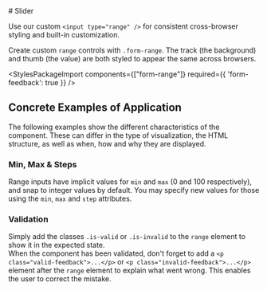 
<Meta of={SliderStories} />

<div className="docs-title">
  # Slider

  <link-design of={JSON.stringify(SliderStories)}></link-design>
</div>

<div className="lead">
  Use our custom <code>&lt;input type="range" /&gt;</code> for consistent cross-browser styling and
  built-in customization.
</div>

Create custom `range` controls with `.form-range`. The track (the background) and thumb (the value) are both styled to appear the same across browsers.

<Canvas sourceState="shown" of={SliderStories.Default} />
<div className="hide-col-default">
  <Controls of={SliderStories.Default} />
</div>

<StylesPackageImport components={["form-range"]} required={{ 'form-feedback': true }} />

## Concrete Examples of Application

The following examples show the different characteristics of the component. These can differ in the type of visualization, the HTML structure, as well as when, how and why they are displayed.

### Min, Max & Steps

Range inputs have implicit values for `min` and `max` (0 and 100 respectively), and snap to integer values by default.
You may specify new values for those using the `min`, `max` and `step` attributes.

<Canvas of={SliderStories.Boundaries} />

### Validation

Simply add the classes `.is-valid` or `.is-invalid` to the `range` element to show it in the expected state.<br/>
When the component has been validated, don't forget to add a `<p class="valid-feedback">...</p>` or `<p class="invalid-feedback">...</p>` element after the `range` element to explain what went wrong. This enables the user to correct the mistake.

<Canvas of={SliderStories.Validation} />
